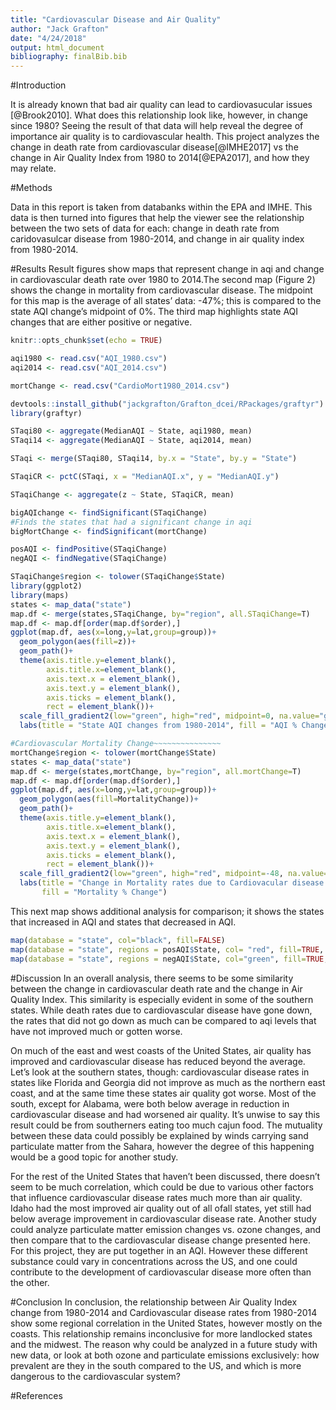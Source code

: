 ```yaml
---
title: "Cardiovascular Disease and Air Quality"
author: "Jack Grafton"
date: "4/24/2018"
output: html_document
bibliography: finalBib.bib
---
```


#Introduction

It is already known that bad air quality can lead to cardiovasucular issues [@Brook2010]. What does this relationship look like, however, in change since 1980? Seeing the result of that data will help reveal the degree of importance air quality is to cardiovascular health. This project analyzes the change in death rate from cardiovascular disease[@IMHE2017] vs the change in Air Quality Index from 1980 to 2014[@EPA2017], and how they may relate.

#Methods

Data in this report is taken from databanks within the EPA and IMHE. This data is then turned into figures that help the viewer see the relationship between the two sets of data for each: change in death rate from caridovasulcar disease from 1980-2014, and change in air quality index from 1980-2014.

#Results
Result figures show maps that represent change in aqi and change in cardiovascular death rate over 1980 to 2014.The second map (Figure 2) shows the change in mortality from cardiovascular disease. The midpoint for this map is the average of all states' data: -47%; this is compared to the state AQI change's midpoint of 0%. The third map highlights state AQI changes that are either positive or negative.

```r
knitr::opts_chunk$set(echo = TRUE)
```

```r
aqi1980 <- read.csv("AQI_1980.csv")
aqi2014 <- read.csv("AQI_2014.csv")

mortChange <- read.csv("CardioMort1980_2014.csv")

```

```r
devtools::install_github("jackgrafton/Grafton_dcei/RPackages/graftyr")
library(graftyr)
```

```r
STaqi80 <- aggregate(MedianAQI ~ State, aqi1980, mean)
STaqi14 <- aggregate(MedianAQI ~ State, aqi2014, mean)

STaqi <- merge(STaqi80, STaqi14, by.x = "State", by.y = "State")

STaqiCR <- pctC(STaqi, x = "MedianAQI.x", y = "MedianAQI.y")

STaqiChange <- aggregate(z ~ State, STaqiCR, mean)

```


```r
bigAQIchange <- findSignificant(STaqiChange)
#Finds the states that had a significant change in aqi
bigMortChange <- findSignificant(mortChange)

posAQI <- findPositive(STaqiChange)
negAQI <- findNegative(STaqiChange)
```


```r
STaqiChange$region <- tolower(STaqiChange$State)
library(ggplot2)
library(maps)
states <- map_data("state")
map.df <- merge(states,STaqiChange, by="region", all.STaqiChange=T)
map.df <- map.df[order(map.df$order),]
ggplot(map.df, aes(x=long,y=lat,group=group))+
  geom_polygon(aes(fill=z))+
  geom_path()+ 
  theme(axis.title.y=element_blank(),
        axis.title.x=element_blank(),
        axis.text.x = element_blank(),
        axis.text.y = element_blank(),
        axis.ticks = element_blank(),
        rect = element_blank())+
  scale_fill_gradient2(low="green", high="red", midpoint=0, na.value="grey10")+
  labs(title = "State AQI changes from 1980-2014", fill = "AQI % Change")

#Cardiovascular Mortality Change~~~~~~~~~~~~~~~
mortChange$region <- tolower(mortChange$State)
states <- map_data("state")
map.df <- merge(states,mortChange, by="region", all.mortChange=T)
map.df <- map.df[order(map.df$order),]
ggplot(map.df, aes(x=long,y=lat,group=group))+
  geom_polygon(aes(fill=MortalityChange))+
  geom_path()+ 
  theme(axis.title.y=element_blank(),
        axis.title.x=element_blank(),
        axis.text.x = element_blank(),
        axis.text.y = element_blank(),
        axis.ticks = element_blank(),
        rect = element_blank())+
  scale_fill_gradient2(low="green", high="red", midpoint=-48, na.value="grey10")+
  labs(title = "Change in Mortality rates due to Cardiovacular disease from 1980-2014", 
       fill = "Mortality % Change")
```

This next map shows additional analysis for comparison; it shows the states that increased in AQI and states that decreased in AQI.
```r

map(database = "state", col="black", fill=FALSE)
map(database = "state", regions = posAQI$State, col= "red", fill=TRUE, add=TRUE)
map(database = "state", regions = negAQI$State, col="green", fill=TRUE, add=TRUE)

```



#Discussion
In an overall analysis, there seems to be some similarity between the change in cardiovascular death rate and the change in Air Quality Index. This similarity is especially evident in some of the southern states. While death rates due to cardiovascular disease have gone down, the rates that did not go down as much can be compared to aqi levels that have not improved much or gotten worse.

On much of the east and west coasts of the United States, air quality has improved and cardiovascular disease has reduced beyond the average. Let's look at the southern states, though: cardiovascular disease rates in states like Florida and Georgia did not improve as much as the northern east coast, and at the same time these states air quality got worse. Most of the south, except for Alabama, were both below average in reduction in cardiovascular disease and had worsened air quality. It's unwise to say this result could be from southerners eating too much cajun food. The mutuality between these data could possibly be explained by winds carrying sand particulate matter from the Sahara, however the degree of this happening would be a good topic for another study. 

For the rest of the United States that haven't been discussed, there doesn't seem to be much correlation, which could be due to various other factors that influence cardiovascular disease rates much more than air quality.  Idaho had the most improved air quality out of all ofall states, yet still had below average improvement in cardiovascular disease rate. Another study could analyze particulate matter emission changes vs. ozone changes, and then compare that to the cardiovascular disease change presented here. For this project, they are put together in an AQI. However these different substance could vary in concentrations across the US, and one could contribute to the development of cardiovascular disease more often than the other.

#Conclusion
In conclusion, the relationship between Air Quality Index change from 1980-2014 and Cardiovascular disease rates from 1980-2014 show some regional correlation in the United States, however mostly on the coasts. This relationship remains inconclusive for more landlocked states and the midwest. The reason why could be analyzed in a future study with new data, or look at both ozone and particulate emissions exclusively: how prevalent are they in the south compared to the US, and which is more dangerous to the cardiovascular system?

#References
